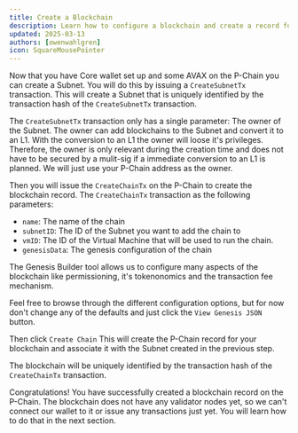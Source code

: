 ```yaml
---
title: Create a Blockchain
description: Learn how to configure a blockchain and create a record for it on the P-Chain by issuing a CreateChainTx transaction using the Builder Tooling.
updated: 2025-03-13
authors: [owenwahlgren]
icon: SquareMousePointer
---
```


Now that you have Core wallet set up and some AVAX on the P-Chain you can create a Subnet. You will
do this by issuing a `CreateSubnetTx` transaction. This will create a Subnet that is uniquely
identified by the transaction hash of the `CreateSubnetTx` transaction.

The `CreateSubnetTx` transaction only has a single parameter: The owner of the Subnet. The owner can
add blockchains to the Subnet and convert it to an L1. With the conversion to an L1 the owner will loose it's
privileges. Therefore, the owner is only relevant during the creation time and does not have to be
secured by a mulit-sig if a immediate conversion to an L1 is planned. We will just use your P-Chain
address as the owner.

Then you will issue the `CreateChainTx` on the P-Chain to create the blockchain record. The
`CreateChainTx` transaction as the following parameters:

- `name`: The name of the chain
- `subnetID`: The ID of the Subnet you want to add the chain to
- `vmID`: The ID of the Virtual Machine that will be used to run the chain.
- `genesisData`: The genesis configuration of the chain

The Genesis Builder tool allows us to configure many aspects of the blockchain like permissioning,
it's tokenonomics and the transaction fee mechanism. 

Feel free to browse through the different configuration options, but for now don't change any of the
defaults and just click the `View Genesis JSON` button.

Then click `Create Chain` This will create the P-Chain record for your blockchain and associate it
with the Subnet created in the previous step. 

The blockchain will be uniquely identified by the transaction hash of the `CreateChainTx` transaction.

<ToolboxMdxWrapper walletMode="c-chain">
    <CreateChain embedded={true} />
</ToolboxMdxWrapper>

Congratulations! You have successfully created a blockchain record on the P-Chain. The blockchain does not
have any validator nodes yet, so we can't connect our wallet to it or issue any transactions just
yet. You will learn how to do that in the next section.
